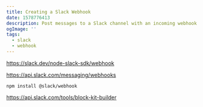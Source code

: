 ```yaml
---
title: Creating a Slack Webhook
date: 1578776413
description: Post messages to a Slack channel with an incoming webhook.
ogImage: ''
tags:
  - slack
  - webhook
---
```


https://slack.dev/node-slack-sdk/webhook

https://api.slack.com/messaging/webhooks

`npm install @slack/webhook`

https://api.slack.com/tools/block-kit-builder
